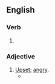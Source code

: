 ==English==

===Verb===
{{head|en|verb form}}

# {{en-past of|torque}}

===Adjective===
{{en-adj}}

# [[upset|Upset]]; [[angry]].
#* {{quote-book|lang=en|year=2002|title=A Fine and Bitter Snow |author=Dana Stabenow |page=52 |ISBN=0312989474 |passage=The high school varsity basketball team, under Bernie's able coaching, was fourteen and three for the season, and Bernie was greatly '''torqued''' about the three. }}